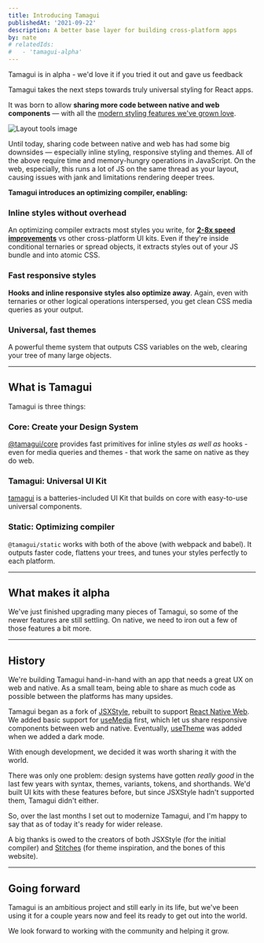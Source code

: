 ```yaml
---
title: Introducing Tamagui
publishedAt: '2021-09-22'
description: A better base layer for building cross-platform apps
by: nate
# relatedIds:
#   - 'tamagui-alpha'
---
```


<Notice>Tamagui is in alpha - we'd love it if you tried it out and gave us feedback</Notice>

Tamagui takes the next steps towards truly universal styling for React apps.

It was born to allow **sharing more code between native and web components** — with all the [modern styling features we've grown love](/docs/intro/introduction).

<Image
  title="Layout tools image"
  src="/blog/introducing-tamagui/hero.png"
  size="hero"
  height={200}
/>

Until today, sharing code between native and web has had some big downsides — especially inline styling, responsive styling and themes. All of the above require time and memory-hungry operations in JavaScript. On the web, especially, this runs a lot of JS on the same thread as your layout, causing issues with jank and limitations rendering deeper trees.

**Tamagui introduces an optimizing compiler, enabling:**

### Inline styles without overhead

An optimizing compiler extracts most styles you write, for [**2-8x speed improvements**](/docs/intro/benchmarks) vs other cross-platform UI kits. Even if they're inside conditional ternaries or spread objects, it extracts styles out of your JS bundle and into atomic CSS.

### Fast responsive styles

**Hooks and inline responsive styles also optimize away**. Again, even with ternaries or other logical operations interspersed, you get clean CSS media queries as your output.

### Universal, fast themes

A powerful theme system that outputs CSS variables on the web, clearing your tree of many large objects.

---

## What is Tamagui

Tamagui is three things:

### Core: Create your Design System

[@tamagui/core](/docs/core/styled) provides fast primitives for inline styles _as well as_ hooks - even for media queries and themes - that work the same on native as they do web.

### Tamagui: Universal UI Kit

[tamagui](/ui/stacks) is a batteries-included UI Kit that builds on core with easy-to-use universal components.

### Static: Optimizing compiler

`@tamagui/static` works with both of the above (with webpack and babel). It outputs faster code, flattens your trees, and tunes your styles perfectly to each platform.

---

## What makes it alpha

We've just finished upgrading many pieces of Tamagui, so some of the newer features are still settling. On native, we need to iron out a few of those features a bit more.

---

## History

We're building Tamagui hand-in-hand with an app that needs a great UX on web and native. As a small team, being able to share as much code as possible between the platforms has many upsides.

Tamagui began as a fork of [JSXStyle](https://github.com/jsxstyle/jsxstyle), rebuilt to support [React Native Web](https://necolas.github.io/react-native-web/). We added basic support for [useMedia](/docs/core/useMedia) first, which let us share responsive components between web and native. Eventually, [useTheme](/docs/core/useMedia) was added when we added a dark mode.

With enough development, we decided it was worth sharing it with the world.

There was only one problem: design systems have gotten _really good_ in the last few years with syntax, themes, variants, tokens, and shorthands. We'd built UI kits with these features before, but since JSXStyle hadn't supported them, Tamagui didn't either.

So, over the last months I set out to modernize Tamagui, and I'm happy to say that as of today it's ready for wider release.

A big thanks is owed to the creators of both JSXStyle (for the initial compiler) and [Stitches](https://stitches.dev) (for theme inspiration, and the bones of this website).

---

## Going forward

Tamagui is an ambitious project and still early in its life, but we've been using it for a couple years now and feel its ready to get out into the world.

We look forward to working with the community and helping it grow.
